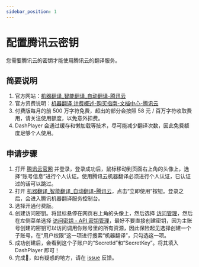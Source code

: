 ```yaml
---
sidebar_position: 1
---
```


# 配置腾讯云密钥

您需要腾讯云的密钥才能使用腾讯云的翻译服务。

## 简要说明

1. 官方网站：[机器翻译_智能翻译_自动翻译-腾讯云](https://cloud.tencent.com/product/tmt)
2. 官方资费说明：[机器翻译 计费概述-购买指南-文档中心-腾讯云](https://cloud.tencent.com/document/product/551/35017)
3. 付费版每月的前 500 万字符免费，超出的部分会按照 58 元 / 百万字符收取费用，请关注使用额度，以免意外扣费。
4. DashPlayer 会通过缓存和懒加载等技术，尽可能减少翻译次数，因此免费额度足够个人使用。

## 申请步骤

1. 打开 [腾讯云官网](https://cloud.tencent.com/) 并登录，登录成功后，鼠标移动到页面右上角的头像上，选择“账号信息”进行个人认证。使用腾讯云机器翻译必须进行个人认证，已认证过的话可以跳过。
2. 打开 [机器翻译_智能翻译_自动翻译-腾讯云](https://cloud.tencent.com/product/tmt)，点击“立即使用”按钮。登录之后，会进入腾讯机器翻译服务控制台。
3. 选择开通付费版。
4. 创建访问密钥。将鼠标悬停在网页右上角的头像上，然后选择 [访问管理](https://console.cloud.tencent.com/cam/overview)，然后在左侧菜单选择 [访问密钥 \- API 密钥管理](https://console.cloud.tencent.com/cam/capi)，最好不要直接创建密钥，因为主账号创建的密钥可以访问调用你账号里的所有资源，因此保险起见选择创建一个子账号，在“用户权限”这一项进行搜索“机器翻译”，只勾选这一项。
5. 成功创建后，会看到这个子账户的“SecretId”和“SecretKey”。将其填入 DashPlayer 即可！
6. 完成🎉，如有疑惑的地方，请在 [issue](https://github.com/solidSpoon/DashPlayer/issues) 反馈。